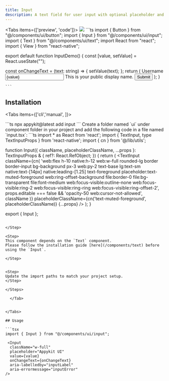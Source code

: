 ```yaml
---
title: Input
description: A text field for user input with optional placeholder and styling.
---
```





<Tabs items={['preview', 'code']}>
  <Tab value="preview">
    ![](./preview/input.png)
  </Tab>
  <Tab value="code">
    ```ts
    import { Button } from "@/components/ui/button";
import { Input } from "@/components/ui/input";
import { Text } from "@/components/ui/text";
import React from "react";
import { View } from "react-native";

export default function InputDemo() {
  const [value, setValue] = React.useState("");

  const onChangeText = (text: string) => {
    setValue(text);
  };
  return (
    <View className="flex-1   gap-6 justify-center items-start bg-background p-5">
      <View className="w-full gap-1">
        <Text>Username</Text>
        <Input
          className=""
          placeholder="Appykit UI"
          value={value}
          onChangeText={onChangeText}
          aria-labelledby="inputLabel"
          aria-errormessage="inputError"
        />
        <Text className="font-normal text-muted-foreground text-sm">
          This is your public display name.
        </Text>
      </View>
      <Button>
        <Text className="">Submit</Text>
      </Button>
    </View>
  );
}

    ```
  </Tab>
</Tabs>




## Installation

<Tabs items={['cli','manual', ]}>
 
  <Tab value="cli">
  ```ts
npx appykit@latest add input
```
  </Tab>
  <Tab value="manual">
   
<Steps>



<Step>
Create a folder named `ui` under component folder in your project and add the following code in a file named `input.tsx`:
```ts
import * as React from 'react';
import { TextInput, type TextInputProps } from 'react-native';
import { cn } from '@/lib/utils';

function Input({
  className,
  placeholderClassName,
  ...props
}: TextInputProps & {
  ref?: React.RefObject<TextInput>;
}) {
  return (
    <TextInput
      className={cn(
        'web:flex h-10 native:h-12 web:w-full rounded-lg border border-input bg-background px-3  web:py-2 text-base lg:text-sm native:text-[14px] native:leading-[1.25] text-foreground placeholder:text-muted-foreground web:ring-offset-background file:border-0 file:bg-transparent file:font-medium web:focus-visible:outline-none web:focus-visible:ring-2 web:focus-visible:ring-ring web:focus-visible:ring-offset-2',
        props.editable === false && 'opacity-50 web:cursor-not-allowed',
        className
      )}
      placeholderClassName={cn('text-muted-foreground', placeholderClassName)}
      {...props}
    />
  );
}

export { Input };


```

</Step>

<Step>
This component depends on the `Text` component.
Please follow the installation guide [here](/components/text) before using the `Input`.

</Step>


<Step>
Update the import paths to match your project setup.
</Step>

</Steps>
  
  </Tab>


</Tabs>

## Usage

```tsx
import { Input } from "@/components/ui/input";
```
```tsx
 <Input
  className="w-full"
  placeholder="Appykit UI"
  value={value}
  onChangeText={onChangeText}
  aria-labelledby="inputLabel"
  aria-errormessage="inputError"
/>
```

